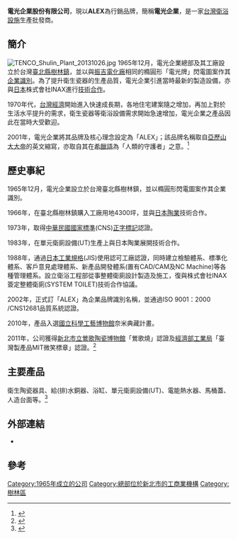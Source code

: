 {{About|以ALEX為行銷品牌的電光企業|另一家以電光牌為其商標的企業|振吉電化廠}}
{{multiple issues|
{{advert|time=2016-12-14T13:42:09+00:00}}
{{citecheck|time=2016-12-14T13:42:09+00:00}}
{{primarysources|time=2016-12-14T13:42:09+00:00}}
}}
{{Infobox company
| name =電光企業股份有限公司
| name_en =Tien Kuang Enterprise Co., Ltd. 
| logo = 
| logo_size = 
| logo_caption = 
| image =          
| image_size =
| image_caption =
| type = [[私人公司|私人公司]]
| native_name = 
| native_name_lang = <!-- 公司名稱原文語言的ISO 639-1代碼。例如填寫「ja」表示日語。 -->
| other_name = 
| traded_as = 
| com_code =
| local_code_name =TW
| local_code =03457805
| fate = 
| predecessor = 
| successor = 
| foundation = {{Start date and age|df=yes|1965|12|14}}
| defunct = <!-- {{End date|YYYY|MM|DD}} -->
| location =[[新北市|新北市]][[樹林區|樹林區]]中山路二段131號
| locations = 
| area_served = 
| founder = 
| chairman =
| vice_chairman = 
| president = 
| MD = 
| GM = 
| CEO = 
| COO = 
| CFO = 
| CMO = 
| CD = 
| key_people =李文溫 ([[董事長|董事長]]) 
| industry =衛浴設備製造批發、廚房器具製造批發 
| products = 
| services = 
| revenue = 
| operating_income = 
| net_income = 
| aum = <!-- 僅適用於金融服務類公司。 -->
| assets = 
| equity = 
| owner = 
| num_employees =130 (2016年) 
| num_employees_year = 
| parent = 
| divisions = 營業部、研發部、廠務部、品保部、管理部<ref>[http://www.alex.com.tw/content/about/organization.aspx ALEX | 關於ALEX]</ref>
| subsidy = 
| homepage = http://www.alex.com.tw/
| zip_code = 
| telephone_no = 
| slogan = 
| capital =[[新台幣|新台幣]] 292,500,000 元 <ref>[http://gcis.nat.gov.tw/mainNew/subclassNAction.do?method=getFile&pk=23 經濟部商業司─公司資料查詢]</ref>
| market_value = 
| P/E_ratio = 
| earnings_per_share = 
| net_asset_value = 
| accounting_period = 
| major_shareholder =富群投資股份有限公司 
| footnotes = 
}}
'''電光企業股份有限公司'''{{Lang-en|Tien Kuang Enterprise Co., Ltd.}}，現以'''ALEX'''為行銷品牌，簡稱'''電光企業'''，是一家[[台灣|台灣]][[衛浴設施|衛浴設施]]生產批發商。

==簡介==
[[File:TENCO_Shulin_Plant_20131026.jpg|thumb]]
1965年12月，電光企業總部及其工廠設立於台灣[[臺北縣|臺北縣]][[樹林鎮|樹林鎮]]，並以與[[振吉電化廠|振吉電化廠]]相同的橢圓形「電光牌」閃電圖案作其[[企業識別|企業識別]]。為了提升衛生瓷器的生產品質，電光企業引進當時最新的製造設備，亦與[[日本|日本]]株式會社INAX進行[[技術合作|技術合作]]。

1970年代，[[台灣經濟|台灣經濟]]開始進入快速成長期，各地住宅建案隨之增加，再加上對於生活水平提升的需求，衛生瓷器等衛浴設備需求開始急速增加，電光企業之產品因此在當時大受歡迎。

2001年，電光企業將其品牌及核心理念設定為「ALEX」；該品牌名稱取自[[亞歷山大大帝|亞歷山大大帝]]的英文縮寫，亦取自其在[[希臘語|希臘語]]為「人類的守護者」之意。<ref>{{Cite web|url=http://www.alex.com.tw/content/about/brand_story.aspx|title=關於ALEX|accessdate=2016-12-14|author=|date=|last=http://www.tenco.com.tw/|first=電光企業股份有限公司|work=www.alex.com.tw|publisher=}}</ref>

==歷史事紀==
1965年12月，電光企業設立於台灣臺北縣樹林鎮，並以橢圓形閃電圖案作其企業識別。

1966年，在臺北縣樹林鎮購入工廠用地4300坪，並與[[日本陶業|日本陶業]]技術合作。

1973年，取得[[中華民國國家標準|中華民國國家標準]](CNS)[[正字標記|正字標記]]認證。

1983年，在單元衛廁設備(UT)生產上與日本陶業展開技術合作。

1988年，通過[[日本工業規格|日本工業規格]](JIS)使用認可工廠認證，同時建立檢驗體系、標準化體系、客戶意見處理體系、新產品開發體系(置有CAD/CAM及NC Machine)等各種管理體系。設立衛浴工程部從事整體衛廁設計製造及施工，復與株式會社INAX簽定整體衛廁(SYSTEM TOILET)技術合作協議。

2002年，正式訂「ALEX」為企業品牌識別名稱，並通過ISO 9001：2000 /CNS12681品質系統認證。

2010年，產品入選[[國立科學工藝博物館|國立科學工藝博物館]]奈米典藏計畫。

2011年，公司獲得[[新北市立鶯歌陶瓷博物館|新北市立鶯歌陶瓷博物館]]「鶯歌燒」認證及[[經濟部工業局|經濟部工業局]]「臺灣製產品MIT微笑標章」認證。<ref>{{Cite web|url=http://www.alex.com.tw/content/about/history.aspx|title=關於ALEX|accessdate=2016-12-14|author=|date=|last=http://www.tenco.com.tw/|first=電光企業股份有限公司,|work=www.alex.com.tw|publisher=}}</ref>

== 主要產品 ==
衛生陶瓷器具、給(排)水銅器、浴缸、單元衛廁設備(UT)、電能熱水器、馬桶蓋、人造台面等。<ref>{{Cite web|url=http://www.alex.com.tw/content/about/about.aspx|title=關於ALEX|accessdate=2016-12-14|author=|date=|last=http://www.tenco.com.tw/|first=電光企業股份有限公司,|work=www.alex.com.tw|publisher=}}</ref>

==外部連結==
*

== 參考 ==
{{Reflist}}
[[Category:1965年成立的公司|Category:1965年成立的公司]]
[[Category:總部位於新北市的工商業機構|Category:總部位於新北市的工商業機構]]
[[Category:樹林區|Category:樹林區]]